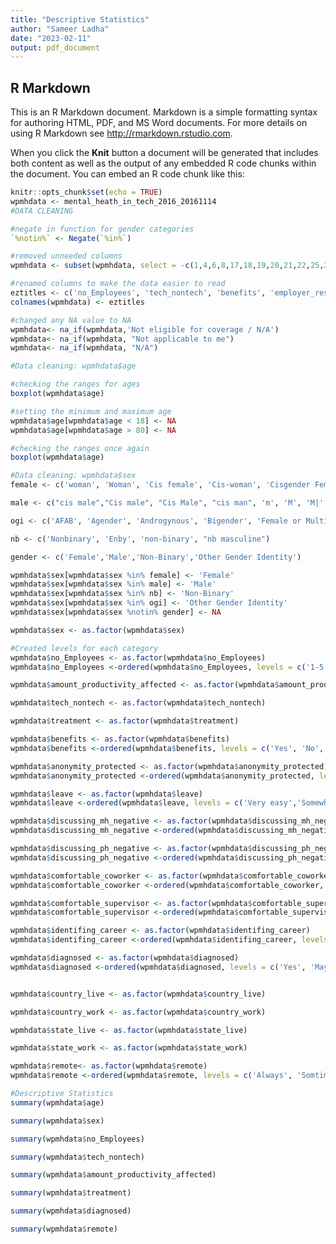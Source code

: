 ```yaml
---
title: "Descriptive Statistics"
author: "Sameer Ladha"
date: "2023-02-11"
output: pdf_document
---
```

## R Markdown

This is an R Markdown document. Markdown is a simple formatting syntax for authoring HTML, PDF, and MS Word documents. For more details on using R Markdown see <http://rmarkdown.rstudio.com>.

When you click the **Knit** button a document will be generated that includes both content as well as the output of any embedded R code chunks within the document. You can embed an R code chunk like this:


```r
knitr::opts_chunk$set(echo = TRUE)
wpmhdata <- mental_heath_in_tech_2016_20161114
#DATA CLEANING

#negate in function for gender categories
`%notin%` <- Negate(`%in%`)

#removed unneeded columns
wpmhdata <- subset(wpmhdata, select = -c(1,4,6,8,17,18,19,20,21,22,25,26,27,28,29,30,31,32,33,34,35,36,37,38,39,40,46,47,49,50,52,62))

#renamed columns to make the data easier to read
eztitles <- c('no_Employees', 'tech_nontech', 'benefits', 'employer_resources', 'anonymity_protected', 'leave', 'discussing_mh_negative', 'discussing_ph_negative', 'comfortable_coworker', 'comfortable_supervisor', 'physical_serious', 'consequences_discussed', 'productivity_affected', 'amount_productivity_affected', 'identifing_career', 'coworker_negative_view', 'share_f/f', 'bad_response_experience', 'see_others_reveal', 'current_disorder', 'diagnosed', 'treatment', 'interfere_treated', 'interferes_not_treated', 'age', 'sex', 'country_live','state_live', 'country_work', 'state_work', 'remote')
colnames(wpmhdata) <- eztitles
```

```r
#changed any NA value to NA
wpmhdata<- na_if(wpmhdata,'Not eligible for coverage / N/A')
wpmhdata<- na_if(wpmhdata, "Not applicable to me")
wpmhdata<- na_if(wpmhdata, "N/A")
```

```r
#Data cleaning: wpmhdata$age

#checking the ranges for ages
boxplot(wpmhdata$age)

#setting the minimum and maximum age
wpmhdata$age[wpmhdata$age < 18] <- NA
wpmhdata$age[wpmhdata$age > 80] <- NA

#checking the ranges once again
boxplot(wpmhdata$age)
```

```r
#Data cleaning: wpmhdata$sex
female <- c('woman', 'Woman', 'Cis female', 'Cis-woman', 'Cisgender Female', 'f', 'F','fem','female','Female (props for making this a freeform field, though)','Female assigned at birth','female/woman', 'Femaleale','I identify as female.','Femaleemale')

male <- c("cis male","Cis male", "Cis Male", "cis man", 'm', 'M', 'M|', 'mail', 'male','Male','Male (cis)', 'Male.', 'Malr', 'man', 'Man', 'Sex is male', 'MALE')

ogi <- c('AFAB', 'Agender', 'Androgynous', 'Bigender', 'Female or Multi-Gender Femme', "female-bodied; no feelings about gender", "Genderfluid", "Genderfluid (born female)", "Genderflux demi-girl", "genderqueer", "Genderqueer", "genderqueer woman", "Male (trans, FtM)", "Male/genderqueer", "mtf", "Other", "Other/Transfeminine", "Queer", "Transgender woman", "Transitioned, M2F", 'Fluid', 'male 9:1 female, roughly') 

nb <- c('Nonbinary', 'Enby', 'non-binary', "nb masculine")

gender <- c('Female','Male','Non-Binary','Other Gender Identity')

wpmhdata$sex[wpmhdata$sex %in% female] <- 'Female'
wpmhdata$sex[wpmhdata$sex %in% male] <- 'Male'
wpmhdata$sex[wpmhdata$sex %in% nb] <- 'Non-Binary'
wpmhdata$sex[wpmhdata$sex %in% ogi] <- 'Other Gender Identity'
wpmhdata$sex[wpmhdata$sex %notin% gender] <- NA

wpmhdata$sex <- as.factor(wpmhdata$sex)
```

```r
#Created levels for each category
wpmhdata$no_Employees <- as.factor(wpmhdata$no_Employees)
wpmhdata$no_Employees <-ordered(wpmhdata$no_Employees, levels = c('1-5','6-25','26-100','100-500', '500-1000', 'More than 1000'))

wpmhdata$amount_productivity_affected <- as.factor(wpmhdata$amount_productivity_affected)

wpmhdata$tech_nontech <- as.factor(wpmhdata$tech_nontech)

wpmhdata$treatment <- as.factor(wpmhdata$treatment)

wpmhdata$benefits <- as.factor(wpmhdata$benefits)
wpmhdata$benefits <-ordered(wpmhdata$benefits, levels = c('Yes', 'No', "I don't know"))

wpmhdata$anonymity_protected <- as.factor(wpmhdata$anonymity_protected)
wpmhdata$anonymity_protected <-ordered(wpmhdata$anonymity_protected, levels = c('Yes', 'No', "I don't know"))

wpmhdata$leave <- as.factor(wpmhdata$leave)
wpmhdata$leave <-ordered(wpmhdata$leave, levels = c('Very easy','Somewhat easy','Neither easy nor difficult','Somewhat difficult', 'Very Difficult'))

wpmhdata$discussing_mh_negative <- as.factor(wpmhdata$discussing_mh_negative)
wpmhdata$discussing_mh_negative <-ordered(wpmhdata$discussing_mh_negative, levels = c('Yes', 'Maybe', 'No'))

wpmhdata$discussing_ph_negative <- as.factor(wpmhdata$discussing_ph_negative)
wpmhdata$discussing_ph_negative <-ordered(wpmhdata$discussing_ph_negative, levels = c('Yes', 'Maybe', 'No'))

wpmhdata$comfortable_coworker <- as.factor(wpmhdata$comfortable_coworker)
wpmhdata$comfortable_coworker <-ordered(wpmhdata$comfortable_coworker, levels = c('Yes', 'Maybe', 'No'))

wpmhdata$comfortable_supervisor <- as.factor(wpmhdata$comfortable_supervisor)
wpmhdata$comfortable_supervisor <-ordered(wpmhdata$comfortable_supervisor, levels = c('Yes', 'Maybe', 'No'))

wpmhdata$identifing_career <- as.factor(wpmhdata$identifing_career)
wpmhdata$identifing_career <-ordered(wpmhdata$identifing_career, levels = c('Yes, it has', 'Yes, I think it would', 'Maybe', "No, I don't think it would", 'No, it has not'))

wpmhdata$diagnosed <- as.factor(wpmhdata$diagnosed)
wpmhdata$diagnosed <-ordered(wpmhdata$diagnosed, levels = c('Yes', 'Maybe', 'No'))


wpmhdata$country_live <- as.factor(wpmhdata$country_live)

wpmhdata$country_work <- as.factor(wpmhdata$country_work)

wpmhdata$state_live <- as.factor(wpmhdata$state_live)

wpmhdata$state_work <- as.factor(wpmhdata$state_work)

wpmhdata$remote<- as.factor(wpmhdata$remote)
wpmhdata$remote <-ordered(wpmhdata$remote, levels = c('Always', 'Somtimes', 'Never'))

```


```r
#Descriptive Statistics
summary(wpmhdata$age)

summary(wpmhdata$sex)

summary(wpmhdata$no_Employees)

summary(wpmhdata$tech_nontech)

summary(wpmhdata$amount_productivity_affected)

summary(wpmhdata$treatment)

summary(wpmhdata$diagnosed)

summary(wpmhdata$remote)
```

